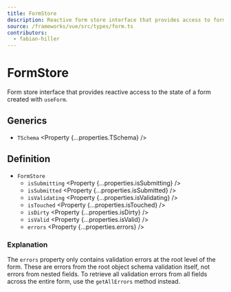 ```yaml
---
title: FormStore
description: Reactive form store interface that provides access to form state, field state, and validation information.
source: /frameworks/vue/src/types/form.ts
contributors:
  - fabian-hiller
---
```



# FormStore

Form store interface that provides reactive access to the state of a form created with <Link href="../useForm/">`useForm`</Link>.

## Generics

- `TSchema` <Property {...properties.TSchema} />

## Definition

- `FormStore`
  - `isSubmitting` <Property {...properties.isSubmitting} />
  - `isSubmitted` <Property {...properties.isSubmitted} />
  - `isValidating` <Property {...properties.isValidating} />
  - `isTouched` <Property {...properties.isTouched} />
  - `isDirty` <Property {...properties.isDirty} />
  - `isValid` <Property {...properties.isValid} />
  - `errors` <Property {...properties.errors} />

### Explanation

The `errors` property only contains validation errors at the root level of the form. These are errors from the root object schema validation itself, not errors from nested fields. To retrieve all validation errors from all fields across the entire form, use the <Link href="/methods/api/getAllErrors/">`getAllErrors`</Link> method instead.
